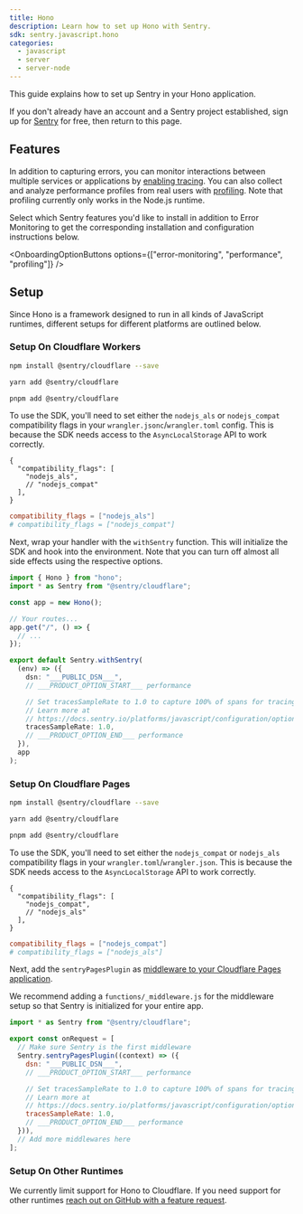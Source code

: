 ```yaml
---
title: Hono
description: Learn how to set up Hono with Sentry.
sdk: sentry.javascript.hono
categories:
  - javascript
  - server
  - server-node
---
```


<PlatformContent includePath="getting-started-primer" />

This guide explains how to set up Sentry in your Hono application.

If you don't already have an account and a Sentry project established, sign up for [Sentry](https://sentry.io/signup/) for free, then return to this page.

## Features

In addition to capturing errors, you can monitor interactions between multiple services or applications by [enabling tracing](/concepts/key-terms/tracing/). You can also collect and analyze performance profiles from real users with [profiling](/product/explore/profiling/). Note that profiling currently only works in the Node.js runtime.

Select which Sentry features you'd like to install in addition to Error Monitoring to get the corresponding installation and configuration instructions below.

<OnboardingOptionButtons
  options={["error-monitoring", "performance", "profiling"]}
/>

## Setup

Since Hono is a framework designed to run in all kinds of JavaScript runtimes, different setups for different platforms are outlined below.

### Setup On Cloudflare Workers

```bash {tabTitle:npm}
npm install @sentry/cloudflare --save
```

```bash {tabTitle:yarn}
yarn add @sentry/cloudflare
```

```bash {tabTitle:pnpm}
pnpm add @sentry/cloudflare
```

To use the SDK, you'll need to set either the `nodejs_als` or `nodejs_compat` compatibility flags in your `wrangler.jsonc`/`wrangler.toml` config. This is because the SDK
needs access to the `AsyncLocalStorage` API to work correctly.

```jsonc {tabTitle:JSON} {filename:wrangler.jsonc}
{
  "compatibility_flags": [
    "nodejs_als",
    // "nodejs_compat"
  ],
}
```

```toml {tabTitle:Toml} {filename:wrangler.toml}
compatibility_flags = ["nodejs_als"]
# compatibility_flags = ["nodejs_compat"]
```

Next, wrap your handler with the `withSentry` function. This will initialize the SDK and hook into the
environment. Note that you can turn off almost all side effects using the respective options.

```typescript {filename:index.ts}
import { Hono } from "hono";
import * as Sentry from "@sentry/cloudflare";

const app = new Hono();

// Your routes...
app.get("/", () => {
  // ...
});

export default Sentry.withSentry(
  (env) => ({
    dsn: "___PUBLIC_DSN___",
    // ___PRODUCT_OPTION_START___ performance

    // Set tracesSampleRate to 1.0 to capture 100% of spans for tracing.
    // Learn more at
    // https://docs.sentry.io/platforms/javascript/configuration/options/#traces-sample-rate
    tracesSampleRate: 1.0,
    // ___PRODUCT_OPTION_END___ performance
  }),
  app
);
```

### Setup On Cloudflare Pages

```bash {tabTitle:npm}
npm install @sentry/cloudflare --save
```

```bash {tabTitle:yarn}
yarn add @sentry/cloudflare
```

```bash {tabTitle:pnpm}
pnpm add @sentry/cloudflare
```

To use the SDK, you'll need to set either the `nodejs_compat` or `nodejs_als` compatibility flags in your `wrangler.toml`/`wrangler.json`.
This is because the SDK needs access to the `AsyncLocalStorage` API to work correctly.

```jsonc {tabTitle:JSON} {filename:wrangler.jsonc}
{
  "compatibility_flags": [
    "nodejs_compat",
    // "nodejs_als"
  ],
}
```

```toml {tabTitle:Toml} {filename:wrangler.toml}
compatibility_flags = ["nodejs_compat"]
# compatibility_flags = ["nodejs_als"]
```

Next, add the `sentryPagesPlugin` as
[middleware to your Cloudflare Pages application](https://developers.cloudflare.com/pages/functions/middleware/).

We recommend adding a `functions/_middleware.js` for the middleware setup so that Sentry is initialized for your entire
app.

```javascript {filename:functions/_middleware.js}
import * as Sentry from "@sentry/cloudflare";

export const onRequest = [
  // Make sure Sentry is the first middleware
  Sentry.sentryPagesPlugin((context) => ({
    dsn: "___PUBLIC_DSN___",
    // ___PRODUCT_OPTION_START___ performance

    // Set tracesSampleRate to 1.0 to capture 100% of spans for tracing.
    // Learn more at
    // https://docs.sentry.io/platforms/javascript/configuration/options/#traces-sample-rate
    tracesSampleRate: 1.0,
    // ___PRODUCT_OPTION_END___ performance
  })),
  // Add more middlewares here
];
```

### Setup On Other Runtimes

We currently limit support for Hono to Cloudflare.
If you need support for other runtimes [reach out on GitHub with a feature request](https://github.com/getsentry/sentry-javascript/issues/new/choose).
